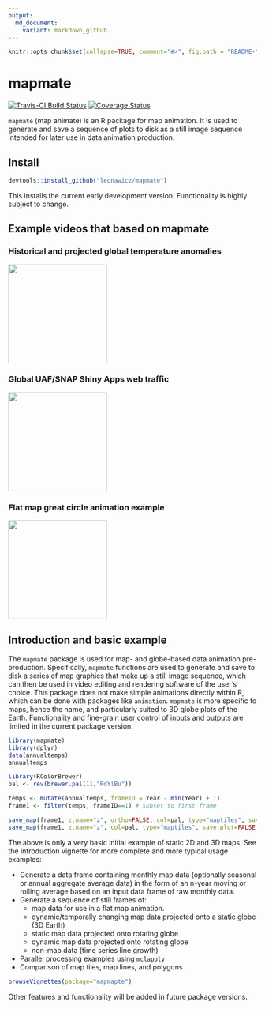 ```yaml
---
output:
  md_document:
    variant: markdown_github
---
```


<!-- README.md is generated from README.Rmd. Please edit that file -->

```r
knitr::opts_chunk$set(collapse=TRUE, comment="#>", fig.path = "README-", message=F, warning=F, error=F, eval=F, tidy=T, fig.width=0.8*5.33, fig.height=0.8*3) # for html_document only
```

# mapmate

[![Travis-CI Build Status](https://travis-ci.org/leonawicz/mapmate.svg?branch=master)](https://travis-ci.org/leonawicz/mapmate)
[![Coverage Status](https://img.shields.io/codecov/c/github/leonawicz/mapmate/master.svg)](https://codecov.io/github/leonawicz/mapmate?branch=master)

`mapmate` (map animate) is an R package for map animation. It is used to generate and save a sequence of plots to disk as a still image sequence intended for later use in data animation production.

## Install

```r
devtools::install_github("leonawicz/mapmate")
```

This installs the current early development version. Functionality is highly subject to change.

## Example videos that based on mapmate

### Historical and projected global temperature anomalies

<a href="https://www.youtube.com/watch?v=xhqEkyJDBho"><img src="https://img.youtube.com/vi/xhqEkyJDBho/0.jpg" width="200"></a>

### Global UAF/SNAP Shiny Apps web traffic

<a href="https://www.youtube.com/watch?v=uQYR91qixgo"><img src="https://img.youtube.com/vi/uQYR91qixgo/0.jpg" width="200"></a>

### Flat map great circle animation example

<a href="https://www.youtube.com/watch?v=yoyIUMvIP3Q"><img src="https://img.youtube.com/vi/yoyIUMvIP3Q/0.jpg" width="200"></a>

## Introduction and basic example

The `mapmate` package is used for map- and globe-based data animation pre-production.
Specifically, `mapmate` functions are used to generate and save to disk a series of map graphics that make up a still image sequence,
which can then be used in video editing and rendering software of the user's choice. This package does not make simple animations directly within R, which can be done with packages like `animation`.
`mapmate` is more specific to maps, hence the name, and particularly suited to 3D globe plots of the Earth.
Functionality and fine-grain user control of inputs and outputs are limited in the current package version.


```r
library(mapmate)
library(dplyr)
data(annualtemps)
annualtemps

library(RColorBrewer)
pal <- rev(brewer.pal(11,"RdYlBu"))

temps <- mutate(annualtemps, frameID = Year - min(Year) + 1)
frame1 <- filter(temps, frameID==1) # subset to first frame

save_map(frame1, z.name="z", ortho=FALSE, col=pal, type="maptiles", save.plot=FALSE, return.plot=TRUE)
save_map(frame1, z.name="z", col=pal, type="maptiles", save.plot=FALSE, return.plot=TRUE)

```

The above is only a very basic initial example of static 2D and 3D maps. See the introduction vignette for more complete and more typical usage examples:

- Generate a data frame containing monthly map data (optionally seasonal or annual aggregate average data)
in the form of an n-year moving or rolling average based on an input data frame of raw monthly data.
- Generate a sequence of still frames of:
    - map data for use in a flat map animation.
    - dynamic/temporally changing map data projected onto a static globe (3D Earth)
    - static map data projected onto rotating globe
    - dynamic map data projected onto rotating globe
    - non-map data (time series line growth)
- Parallel processing examples using `mclapply`
- Comparison of map tiles, map lines, and polygons

```r
browseVignettes(package="mapmapte")
```

Other features and functionality will be added in future package versions.
